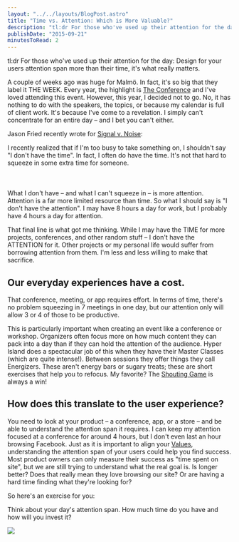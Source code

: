 ```yaml
---
layout: "../../layouts/BlogPost.astro"
title: "Time vs. Attention: Which is More Valuable?"
description: "tl:dr For those who've used up their attention for the day: Design for your users attention span more than their time, it's what really matters.\n\n\nA couple of weeks ago was huge for Malmö. In fact, it's so big that they label it THE WEEK. Every year, the highlight is The Conference and I've loved attending this event. However, this year, I decided not to go. No, it has nothing to do with the speakers, the topics, or because my calendar is full of client work. It's because I've come to a revelati"
publishDate: "2015-09-21"
minutesToRead: 2
---
```


<p>tl:dr For those who've used up their attention for the day: Design for your users attention span more than their time, it's what really matters.</p>
<p>A couple of weeks ago was huge for Malmö. In fact, it's so big that they label it THE WEEK. Every year, the highlight is <a href="http://www.theconference.se/?ref=antonsten.com" target="_blank">The Conference</a> and I've loved attending this event. However, this year, I decided not to go. No, it has nothing to do with the speakers, the topics, or because my calendar is full of client work. It's because I've come to a revelation. I simply can't concentrate for an entire day – and I bet you can't either.</p>
<p>Jason Fried recently wrote for <a href="https://signalvnoise.com/posts/3919-the-difference-between-time-and-attention?ref=antonsten.com" target="_blank">Signal v. Noise</a>:</p>

<div class="blockquote">
<div><p>I recently realized that if I'm too busy to take something on, I shouldn't say "I don't have the time". In fact, I often do have the time. It's not that hard to squeeze in some extra time for someone.<br>
<br><br><br>
What I don't have – and what I can't squeeze in – is more attention. Attention is a far more limited resource than time. So what I should say is "I don't have the attention". I may have 8 hours a day for work, but I probably have 4 hours a day for attention.</p></div>
</div>

<p>That final line is what got me thinking. While I may have the TIME for more projects, conferences, and other random stuff – I don't have the ATTENTION for it. Other projects or my personal life would suffer from borrowing attention from them. I'm less and less willing to make that sacrifice.</p>
<h2 id="our-everyday-experiences-have-a-cost">Our everyday experiences have a cost.</h2>
<p>That conference, meeting, or app requires effort. In terms of time, there's no problem squeezing in 7 meetings in one day, but our attention only will allow 3 or 4 of those to be productive.</p>
<p>This is particularly important when creating an event like a conference or workshop. Organizers often focus more on how much content they can pack into a day than if they can hold the attention of the audience. Hyper Island does a spectacular job of this when they have their Master Classes (which are quite intense!). Between sessions they offer things they call Energizers. These aren't energy bars or sugary treats; these are short exercises that help you to refocus. My favorite? The <a href="http://toolbox.hyperisland.com/the-shouting-game?ref=antonsten.com" target="_blank">Shouting Game</a> is always a win!</p>
<h2 id="how-does-this-translate-to-the-user-experience">How does this translate to the user experience?</h2>
<p>You need to look at your product – a conference, app, or a store – and be able to understand the attention span it requires. I can keep my attention focused at a conference for around 4 hours, but I don't even last an hour browsing Facebook. Just as it is important to align your <a href="https://www.antonsten.com/understanding-values/">Values</a>, understanding the attention span of your users could help you find success. Most product owners can only measure their success as "time spent on site", but we are still trying to understand what the real goal is. Is longer better? Does that really mean they love browsing our site? Or are having a hard time finding what they're looking for?</p>
<p>So here's an exercise for you:</p>

<div class="blockquote">
<div><p>Think about your day's attention span. How much time do you have and how will you invest it?</p></div>
</div>

![](/images/2024/09/time-vs-attention.webp)